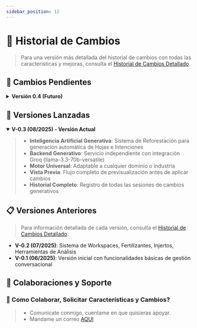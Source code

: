 ```yaml
---
sidebar_position: 12
---
```


# 📜 Historial de Cambios

> Para una versión más detallada del historial de cambios con todas las características y mejoras, consulta el [Historial de Cambios Detallado](/docs/Misc/HistorialDetallado).


## 📌 Cambios Pendientes

<details>
<summary><strong>Versión 0.4 (Futuro)</strong></summary>

> -  **Técnicas Avanzadas de NLP para Trackeo**
> -  **Mejoras a la UI**
> -  **Poder acceder al panel sin necesidad de tener agente, un agente no quita la visibilidad al panel**
> -  **Despliegue a produccion estable para pruebas**
> -  **Secciones de videos para la primera iteracion en produccion**
> -  **Poder seleccionar entre varios modelos para la reforestacion**
> -  **Poder meter tus propias api keys para el modelo de reforestacion**
> -  **Injertos Adicionales** (WhatsApp, Telegram, Telefonía, SMS, Email, Facebook)
> -  **Análisis de Sentimientos**
> -  **Métricas Avanzadas y Analytics**
> -  **Importacion, exportacion y restauracion de arboles**
> -  **Migracion de esquemas json a bases de datos (pendiente discutir)**
> -  **Anadir imagenes para la documentacion en secciones donde se muestra la plataforma**
> -  **Otros idiomas para la plataforma**
> -  **Otros idiomas para los modelos de nlp ner**

</details>

## 🎉 Versiones Lanzadas

<details open>
<summary><strong>V-0.3 (08/2025) - Versión Actual</strong></summary>

> -  **Inteligencia Artificial Generativa**: Sistema de Reforestación para generación automática de Hojas e Intenciones
> -  **Backend Generativo**: Servicio independiente con integración Groq (llama-3.3-70b-versatile)
> -  **Motor Universal**: Adaptable a cualquier dominio o industria
> -  **Vista Previa**: Flujo completo de previsualización antes de aplicar cambios
> -  **Historial Completo**: Registro de todas las sesiones de cambios generativos

</details>

## 📋 Versiones Anteriores

> Para información detallada de cada versión, consulta el [Historial de Cambios Detallado](/docs/Misc/HistorialDetallado).

- **V-0.2 (07/2025)**: Sistema de Workspaces, Fertilizantes, Injertos, Herramientas de Análisis
- **V-0.1 (06/2025)**: Versión inicial con funcionalidades básicas de gestión conversacional


## **🙌 Colaboraciones y Soporte**

### 🎁 Como Colaborar, Solicitar Características y Cambios?

> - Comunicate conmigo, cuentame en que quisieras apoyar.
> - Mandame un correo [AQUI](mailto:contasti.mizar@gmail.com)

